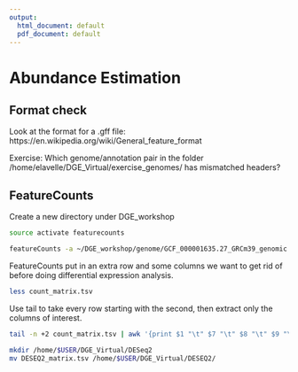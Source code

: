 ```yaml
---
output:
  html_document: default
  pdf_document: default
---
```

# Abundance Estimation

## Format check

Look at the format for a .gff file: https://en.wikipedia.org/wiki/General_feature_format

Exercise: Which genome/annotation pair in the folder /home/elavelle/DGE_Virtual/exercise_genomes/ has mismatched headers?

## FeatureCounts

Create a new directory under DGE_workshop
```bash
source activate featurecounts

featureCounts -a ~/DGE_workshop/genome/GCF_000001635.27_GRCm39_genomic.gtf -o /home/$USER/DGE_workshop/count_matrix.tsv --largestOverlap -M --primary -T 10 -t gene -g gene_name *.bam
```

FeatureCounts put in an extra row and some columns we want to get rid of before doing differential expression analysis.

```bash
less count_matrix.tsv
```

Use tail to take every row starting with the second, then extract only the columns of interest.

```bash
tail -n +2 count_matrix.tsv | awk '{print $1 "\t" $7 "\t" $8 "\t" $9 "\t" $10 "\t" $11 "\t" $12 "\t" $13 "\t" $14 "\t" $15 "\t" $16 "\t" $17 "\t" $18}' > DESEQ2_matrix.tsv
```

```bash
mkdir /home/$USER/DGE_Virtual/DESeq2
mv DESEQ2_matrix.tsv /home/$USER/DGE_Virtual/DESEQ2/
```






